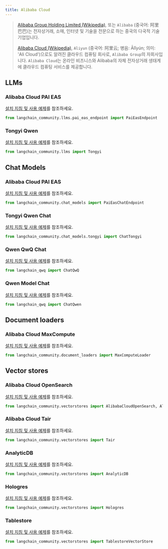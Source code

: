 ```yaml
---
title: Alibaba Cloud
---
```


>[Alibaba Group Holding Limited (Wikipedia)](https://en.wikipedia.org/wiki/Alibaba_Group), 또는 `Alibaba`
> (중국어: 阿里巴巴)는 전자상거래, 소매, 인터넷 및 기술을 전문으로 하는 중국의 다국적 기술 기업입니다.
>
> [Alibaba Cloud (Wikipedia)](https://en.wikipedia.org/wiki/Alibaba_Cloud), `Aliyun`
> (중국어: 阿里云; 병음: Ālǐyún; 의미: 'Ali Cloud')으로도 알려진 클라우드 컴퓨팅 회사로, `Alibaba Group`의 자회사입니다. 
> `Alibaba Cloud`는 온라인 비즈니스와 Alibaba의 자체 전자상거래 생태계에 클라우드 컴퓨팅 서비스를 제공합니다.


## LLMs

### Alibaba Cloud PAI EAS

[설치 지침 및 사용 예제](/oss/integrations/llms/alibabacloud_pai_eas_endpoint)를 참조하세요.

```python
from langchain_community.llms.pai_eas_endpoint import PaiEasEndpoint
```

### Tongyi Qwen

[설치 지침 및 사용 예제](/oss/integrations/llms/tongyi)를 참조하세요.

```python
from langchain_community.llms import Tongyi
```

## Chat Models

### Alibaba Cloud PAI EAS

[설치 지침 및 사용 예제](/oss/integrations/chat/alibaba_cloud_pai_eas)를 참조하세요.

```python
from langchain_community.chat_models import PaiEasChatEndpoint
```

### Tongyi Qwen Chat

[설치 지침 및 사용 예제](/oss/integrations/chat/tongyi)를 참조하세요.

```python
from langchain_community.chat_models.tongyi import ChatTongyi
```

### Qwen QwQ Chat

[설치 지침 및 사용 예제](/oss/integrations/chat/qwq)를 참조하세요.

```python
from langchain_qwq import ChatQwQ
```

### Qwen Model Chat

[설치 지침 및 사용 예제](/oss/integrations/chat/qwen)를 참조하세요.

```python
from langchain_qwq import ChatQwen
```

## Document loaders

### Alibaba Cloud MaxCompute

[설치 지침 및 사용 예제](/oss/integrations/document_loaders/alibaba_cloud_maxcompute)를 참조하세요.

```python
from langchain_community.document_loaders import MaxComputeLoader
```

## Vector stores

### Alibaba Cloud OpenSearch

[설치 지침 및 사용 예제](/oss/integrations/vectorstores/alibabacloud_opensearch)를 참조하세요.

```python
from langchain_community.vectorstores import AlibabaCloudOpenSearch, AlibabaCloudOpenSearchSettings
```

### Alibaba Cloud Tair

[설치 지침 및 사용 예제](/oss/integrations/vectorstores/tair)를 참조하세요.

```python
from langchain_community.vectorstores import Tair
```

### AnalyticDB

[설치 지침 및 사용 예제](/oss/integrations/vectorstores/analyticdb)를 참조하세요.

```python
from langchain_community.vectorstores import AnalyticDB
```

### Hologres

[설치 지침 및 사용 예제](/oss/integrations/vectorstores/hologres)를 참조하세요.

```python
from langchain_community.vectorstores import Hologres
```

### Tablestore

[설치 지침 및 사용 예제](/oss/integrations/vectorstores/tablestore)를 참조하세요.

```python
from langchain_community.vectorstores import TablestoreVectorStore
```
